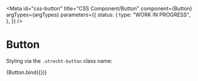 <!-- @license CC0-1.0 -->


<Meta
  id="css-button"
  title="CSS Component/Button"
  component={Button}
  argTypes={argTypes}
  parameters={{
    status: {
      type: "WORK IN PROGRESS",
    },
  }}
/>

# Button

Styling via the `.utrecht-button` class name:

<Canvas>
  <Story name="Default" args={defaultArgs}>
    {Button.bind({})}
  </Story>
</Canvas>

<ArgsTable story="Default" />
